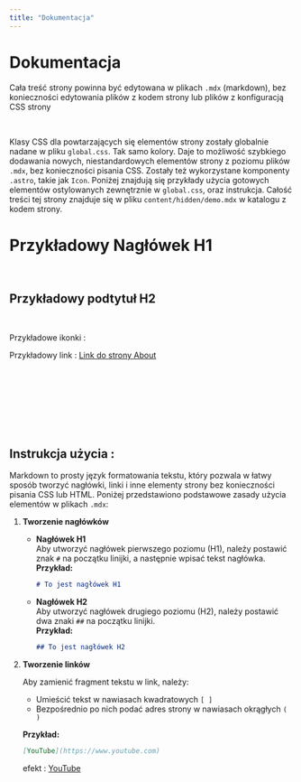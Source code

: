 ```yaml
---
title: "Dokumentacja"
---
```


# Dokumentacja

Cała treść strony powinna być edytowana w plikach `.mdx` (markdown), bez konieczności edytowania plików z kodem strony lub plików z konfiguracją CSS strony

&nbsp;

Klasy CSS dla powtarzających się elementów strony zostały globalnie nadane w pliku `global.css`. Tak samo kolory. Daje to możliwość szybkiego dodawania nowych, niestandardowych elementów strony z poziomu plików `.mdx`, bez konieczności pisania CSS. Zostały też wykorzystane komponenty `.astro`, takie jak `Icon`. Poniżej znajdują się przykłady użycia gotowych elementów ostylowanych zewnętrznie w `global.css`, oraz instrukcja. Całość treści tej strony znajduje się w pliku `content/hidden/demo.mdx` w katalogu z kodem strony.

# Przykładowy Nagłówek H1

&nbsp;

## Przykładowy podtytuł H2

&nbsp;

Przykładowe ikonki :

<div class="flex gap-4 my-8">
    <Icon name="mdi:github" bordered={true} />
    <Icon name="mdi:linkedin" bordered={true} />
    <Icon name="mdi:twitter" bordered={true} />
</div>

Przykładowy link : [Link do strony About](/)

&nbsp;

&nbsp;

&nbsp;

&nbsp;


## Instrukcja użycia :

Markdown to prosty język formatowania tekstu, który pozwala w łatwy sposób tworzyć nagłówki, linki i inne elementy strony bez konieczności pisania CSS lub HTML. Poniżej przedstawiono podstawowe zasady użycia elementów w plikach `.mdx`:

1. **Tworzenie nagłówków**

   - **Nagłówek H1**  
     Aby utworzyć nagłówek pierwszego poziomu (H1), należy postawić znak `#` na początku linijki, a następnie wpisać tekst nagłówka.  
     **Przykład:**  
     ```markdown
     # To jest nagłówek H1
     ```

   - **Nagłówek H2**  
     Aby utworzyć nagłówek drugiego poziomu (H2), należy postawić dwa znaki `##` na początku linijki.  
     **Przykład:**  
     ```markdown
     ## To jest nagłówek H2
     ```

2. **Tworzenie linków**

   Aby zamienić fragment tekstu w link, należy:
   - Umieścić tekst w nawiasach kwadratowych `[ ]`
   - Bezpośrednio po nich podać adres strony w nawiasach okrągłych `( )`  

   **Przykład:**  
   ```markdown
   [YouTube](https://www.youtube.com)
   ```
   efekt : [YouTube](https://www.youtube.com)
   
